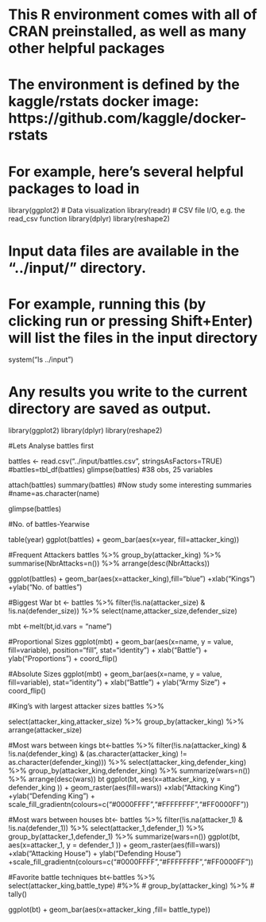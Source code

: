 # This R environment comes with all of CRAN preinstalled, as well as many other helpful packages
# The environment is defined by the kaggle/rstats docker image: https://github.com/kaggle/docker-rstats
# For example, here's several helpful packages to load in 

library(ggplot2) # Data visualization
library(readr) # CSV file I/O, e.g. the read_csv function
library(dplyr)
library(reshape2)

# Input data files are available in the "../input/" directory.
# For example, running this (by clicking run or pressing Shift+Enter) will list the files in the input directory

system("ls ../input")

# Any results you write to the current directory are saved as output.

library(ggplot2)
library(dplyr)
library(reshape2)


#Lets Analyse battles first

battles <- read.csv("../input/battles.csv", stringsAsFactors=TRUE)
#battles=tbl_df(battles)
glimpse(battles)
#38 obs, 25 variables

attach(battles)
summary(battles)
#Now study some interesting summaries
#name=as.character(name)

glimpse(battles)

#No. of battles-Yearwise

table(year)
ggplot(battles) + geom_bar(aes(x=year, fill=attacker_king))

#Frequent Attackers
battles %>%
  group_by(attacker_king) %>%
  summarise(NbrAttacks=n()) %>%
  arrange(desc(NbrAttacks))

ggplot(battles) + geom_bar(aes(x=attacker_king),fill="blue") +xlab("Kings") +ylab("No. of battles") 


#Biggest War
bt <- battles %>%
  filter(!is.na(attacker_size) & !is.na(defender_size)) %>%
  select(name,attacker_size,defender_size)

mbt <-melt(bt,id.vars = "name")

#Proportional Sizes
ggplot(mbt) + geom_bar(aes(x=name, y = value, fill=variable), position="fill", stat="identity") + xlab("Battle") + ylab("Proportions") + coord_flip()

#Absolute Sizes
ggplot(mbt) + geom_bar(aes(x=name, y = value, fill=variable), stat="identity") + xlab("Battle") + ylab("Army Size") + coord_flip() 

#King's with largest attacker sizes
battles %>%
  
  select(attacker_king,attacker_size) %>%
  group_by(attacker_king) %>%
  arrange(attacker_size)

#Most wars between kings
bt<-battles %>%
  filter(!is.na(attacker_king) & !is.na(defender_king)  & (as.character(attacker_king) != as.character(defender_king))) %>%
  select(attacker_king,defender_king) %>%
  group_by(attacker_king,defender_king) %>%
  summarize(wars=n()) %>%
  arrange(desc(wars))
bt
ggplot(bt, aes(x=attacker_king, y = defender_king )) + geom_raster(aes(fill=wars)) +xlab("Attacking King") +ylab("Defending King") + scale_fill_gradientn(colours=c("#0000FFFF","#FFFFFFFF","#FF0000FF"))

#Most wars between houses
bt<- battles %>%
  filter(!is.na(attacker_1) & !is.na(defender_1)) %>%
  select(attacker_1,defender_1) %>%
  group_by(attacker_1,defender_1) %>%
  summarize(wars=n())
ggplot(bt, aes(x=attacker_1, y = defender_1 )) + geom_raster(aes(fill=wars)) +xlab("Attacking House") + ylab("Defending House") +scale_fill_gradientn(colours=c("#0000FFFF","#FFFFFFFF","#FF0000FF"))



#Favorite battle techniques
bt<-battles %>%
  select(attacker_king,battle_type)
#%>%
#  group_by(attacker_king) %>%
#  tally() 

ggplot(bt) + geom_bar(aes(x=attacker_king ,fill= battle_type))
